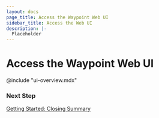 ```yaml
---
layout: docs
page_title: Access the Waypoint Web UI
sidebar_title: Access the Web UI
description: |-
  Placeholder
---
```


# Access the Waypoint Web UI

@include "ui-overview.mdx"

### Next Step

[Getting Started: Closing Summary](/docs/getting-started/k8s-example-app/summary)
